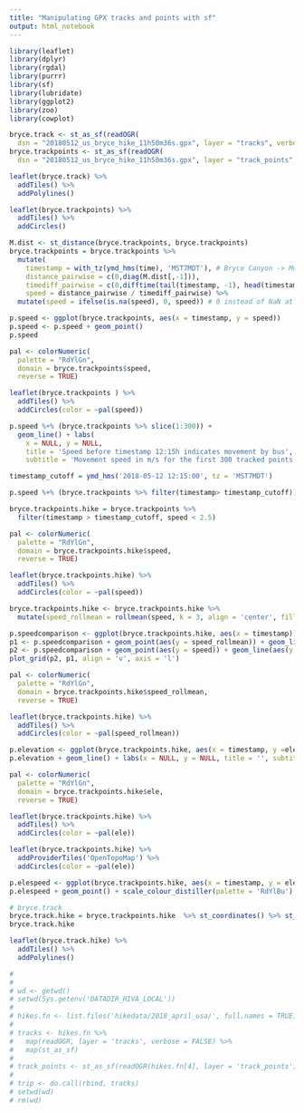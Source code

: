 ```yaml
---
title: "Manipulating GPX tracks and points with sf"
output: html_notebook
---
```


```r
library(leaflet)
library(dplyr)
library(rgdal)
library(purrr)
library(sf)
library(lubridate)
library(ggplot2)
library(zoo)
library(cowplot)
```


```r
bryce.track <- st_as_sf(readOGR(
  dsn = "20180512_us_bryce_hike_11h50m36s.gpx", layer = "tracks", verbose = FALSE))
bryce.trackpoints <- st_as_sf(readOGR(
  dsn = "20180512_us_bryce_hike_11h50m36s.gpx", layer = "track_points", verbose = FALSE))
```


```r
leaflet(bryce.track) %>%
  addTiles() %>%
  addPolylines()
```

```r
leaflet(bryce.trackpoints) %>%
  addTiles() %>%
  addCircles()
```

```r
M.dist <- st_distance(bryce.trackpoints, bryce.trackpoints)
bryce.trackpoints = bryce.trackpoints %>%
  mutate(
    timestamp = with_tz(ymd_hms(time), 'MST7MDT'), # Bryce Canyon -> Mountain Time met DS?
    distance_pairwise = c(0,diag(M.dist[,-1])),
    timediff_pairwise = c(0,difftime(tail(timestamp, -1), head(timestamp, -1))),
    speed = distance_pairwise / timediff_pairwise) %>%
  mutate(speed = ifelse(is.na(speed), 0, speed)) # 0 instead of NaN at first point in dataset
```


```r
p.speed <- ggplot(bryce.trackpoints, aes(x = timestamp, y = speed))
p.speed <- p.speed + geom_point()
p.speed
```

```r
pal <- colorNumeric(
  palette = "RdYlGn",
  domain = bryce.trackpoints$speed,
  reverse = TRUE)

leaflet(bryce.trackpoints ) %>%
  addTiles() %>%
  addCircles(color = ~pal(speed))
```

```r
p.speed %+% (bryce.trackpoints %>% slice(1:300)) + 
  geom_line() + labs(
    x = NULL, y = NULL, 
    title = 'Speed before timestamp 12:15h indicates movement by bus', 
    subtitle = 'Movement speed in m/s for the first 300 tracked points')
```

```r
timestamp_cutoff = ymd_hms('2018-05-12 12:15:00', tz = 'MST7MDT')

p.speed %+% (bryce.trackpoints %>% filter(timestamp> timestamp_cutoff))
```

```r
bryce.trackpoints.hike = bryce.trackpoints %>% 
  filter(timestamp > timestamp_cutoff, speed < 2.5)
```

```r
pal <- colorNumeric(
  palette = "RdYlGn",
  domain = bryce.trackpoints.hike$speed,
  reverse = TRUE)

leaflet(bryce.trackpoints.hike) %>%
  addTiles() %>%
  addCircles(color = ~pal(speed))
```

```r
bryce.trackpoints.hike <- bryce.trackpoints.hike %>%
  mutate(speed_rollmean = rollmean(speed, k = 3, align = 'center', fill = 'extend'))
```

```r
p.speedcomparison <- ggplot(bryce.trackpoints.hike, aes(x = timestamp))
p1 <- p.speedcomparison + geom_point(aes(y = speed_rollmean)) + geom_line(aes(y = speed_rollmean)) + ylim(0, 2.5) + labs(title = 'Smoothed speed', x = NULL, y = NULL)
p2 <- p.speedcomparison + geom_point(aes(y = speed)) + geom_line(aes(y = speed)) + ylim(0, 2.5) + labs(title = 'Original speed', x = NULL, y = NULL)
plot_grid(p2, p1, align = 'v', axis = 'l')
```

```r
pal <- colorNumeric(
  palette = "RdYlGn",
  domain = bryce.trackpoints.hike$speed_rollmean,
  reverse = TRUE)

leaflet(bryce.trackpoints.hike) %>%
  addTiles() %>%
  addCircles(color = ~pal(speed_rollmean))
```


```r
p.elevation <- ggplot(bryce.trackpoints.hike, aes(x = timestamp, y =ele))
p.elevation + geom_line() + labs(x = NULL, y = NULL, title = '', subtitle = 'Elevation in meters during the Bryce NP hike')
```

```r
pal <- colorNumeric(
  palette = "RdYlGn",
  domain = bryce.trackpoints.hike$ele,
  reverse = TRUE)

leaflet(bryce.trackpoints.hike) %>%
  addTiles() %>%
  addCircles(color = ~pal(ele))
```

```r
leaflet(bryce.trackpoints.hike) %>%
  addProviderTiles('OpenTopoMap') %>%
  addCircles(color = ~pal(ele))
```

```r
p.elespeed <- ggplot(bryce.trackpoints.hike, aes(x = timestamp, y = ele, color = speed_rollmean))
p.elespeed + geom_point() + scale_colour_distiller(palette = 'RdYlBu')                   
```

```r
# bryce.track
bryce.track.hike = bryce.trackpoints.hike  %>% st_coordinates() %>% st_linestring() %>% st_sfc(crs = bryce.track %>% st_crs())
bryce.track.hike
```


```r
leaflet(bryce.track.hike) %>%
  addTiles() %>%
  addPolylines()
```


```r
# 
# 
# wd <- getwd()
# setwd(Sys.getenv('DATADIR_HIVA_LOCAL'))
# 
# hikes.fn <- list.files('hikedata/2018_april_usa/', full.names = TRUE)
# 
# tracks <- hikes.fn %>%
#   map(readOGR, layer = 'tracks', verbose = FALSE) %>%
#   map(st_as_sf)
# 
# track_points <- st_as_sf(readOGR(hikes.fn[4], layer = 'track_points'))
# 
# trip <- do.call(rbind, tracks)
# setwd(wd)
# rm(wd)
```

